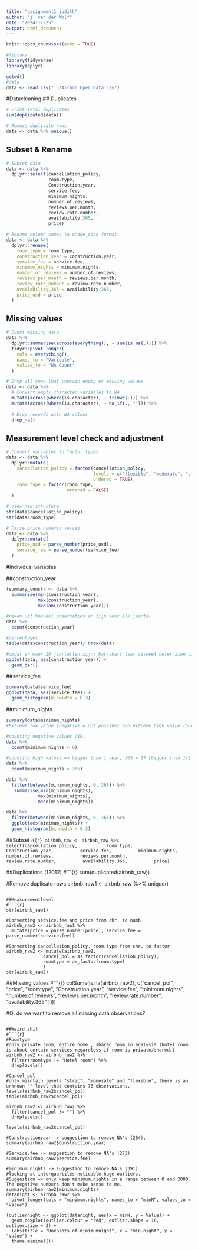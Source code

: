 ```yaml
---
title: "assignment1_judith"
author: "j. van der Wolf"
date: "2024-11-25"
output: html_document
---
```


```r
knitr::opts_chunk$set(echo = TRUE)

#library
library(tidyverse)
library(dplyr)

getwd()
#data
data <- read.csv("../Airbnb_Open_Data.csv")
```

#Datacleaning 
## Duplicates
```r
# Print total duplicates
sum(duplicated(data))

# Remove duplicate rows 
data <- data %>% unique()
```

## Subset & Rename
```r
# Subset data
data <- data %>%
  dplyr::select(cancellation_policy,
                room.type,
                Construction.year,
                service.fee,
                minimum.nights,
                number.of.reviews,
                reviews.per.month,
                review.rate.number,
                availability.365,
                price)

# Rename column names to snake_case format
data <- data %>%
  dplyr::rename(
    room_type = room.type,
    construction_year = Construction.year,
    service_fee = service.fee,
    minimum_nights = minimum.nights,
    number_of_reviews = number.of.reviews,
    reviews_per_month = reviews.per.month,
    review_rate_number = review.rate.number,
    availability_365 = availability.365,
    price_usd = price
  )
```

## Missing values
```r
# Count missing data
data %>%
  dplyr::summarise(across(everything(), ~ sum(is.na(.)))) %>%
  tidyr::pivot_longer(
    cols = everything(),
    names_to = "Variable",
    values_to = "NA Count"
  )
```

```r
# Drop all rows that contain empty or missing values
data <- data %>%
  # Convert empty character variables to NA
  mutate(across(where(is.character), ~ trimws(.))) %>%
  mutate(across(where(is.character), ~ na_if(., ""))) %>%
  
  # Drop records with NA values
  drop_na()
```

## Measurement level check and adjustment
```r
# Convert variables to factor types
data <- data %>%
  dplyr::mutate(
    cancellation_policy = factor(cancellation_policy, 
                                 levels = c("flexible", "moderate", "strict"),
                                 ordered = TRUE),
    room_type = factor(room_type,
                       ordered = FALSE)
  )

# View new structure
str(data$cancellation_policy)
str(data$room_type)
```

```r
# Parse price numeric values
data <- data %>%
  dplyr::mutate(
    price_usd = parse_number(price_usd),
    service_fee = parse_number(service_fee)
  )
```

#Individual variables 

##construction_year
```r
(summary_constr <- data %>%
  summarise(min(construction_year),
            max(construction_year),
            median(construction_year)))

#reken uit hoeveel observaties er zijn voor elk jaartal
data %>% 
  count(construction_year)

#percentages
table(data$construction_year)/ nrow(data)

#omdat er maar 20 jaartallen zijn; bar-chart laat visueel beter zien vind ik. 
ggplot(data, aes(construction_year)) +
  geom_bar()

```


##service_fee
```r
summary(data$service_fee)
ggplot(data, aes(service_fee)) +
  geom_histogram(binwidth = 0.3)
```

##minimum_nights
```r
summary(data$minimum_nights)
#Extreme low value (negative = not possibe) and extreme high value (5645 = ingevuld om andere reden dan om aan te geven wat minimale nachten zijn - bijv. voor een periode niet verhuren, maar wel omhoog blijven komen in zoeksuggesties e.d.)

#counting negative values (10)
data %>% 
  count(minimum_nights < 0)

#counting high values => bigger than 1 year, 365 = 17 (bigger than 1/2 year = 93)
data %>% 
  count(minimum_nights > 365)

data %>%
  filter(between(minimum_nights, 0, 365)) %>%
   summarise(min(minimum_nights),
            max(minimum_nights),
            mean(minimum_nights))

data %>%
  filter(between(minimum_nights, 0, 365)) %>%
  ggplot(aes(minimum_nights)) +
  geom_histogram(binwidth = 0.3)

```







##Subset
#```{r}
airbnb_raw <- airbnb_raw %>%
  select(cancellation_policy, 
         room.type, 
         Construction.year,
         service.fee,
         minimum.nights,
         number.of.reviews,
         reviews.per.month,
         review.rate.number,
         availability.365,
         price)
```

##Duplications (12012) 
#```{r}
sum(duplicated(airbnb_raw))

#Remove duplicate rows 
airbnb_raw1 <- airbnb_raw %>% unique()
```

##Measurementlevel  
#```{r}
str(airbnb_raw1)

#Converting service.fee and price from chr. to numb
airbnb_raw2 <- airbnb_raw1 %>%
  mutate(price = parse_number(price), service.fee = parse_number(service.fee))

#Converting cancellation_policy, room.type from chr. to factor 
airbnb_raw2 <- mutate(airbnb_raw2,
              cancel_pol = as_factor(cancellation_policy),
              roomtype = as_factor(room.type)
              )
str(airbnb_raw2)
```

##Missing values 
#```{r}
colSums(is.na(airbnb_raw2[, c("cancel_pol", "price", "roomtype", "Construction.year", "service.fee", "minimum.nights", "number.of.reviews", "reviews.per.month", "review.rate.number", "availability.365" )]))

#Q: do we want to remove all missing data observations? 
```

##Weird shit 
#```{r}
#Roomtype
#only private room, entire home , shared room in analysis (hotel room is about certain services regardless if room is private/shared.)
airbnb_raw2 <- airbnb_raw2 %>% 
  filter(roomtype != "Hotel room") %>%   
  droplevels()

#Cancel_pol
#only maintain levels "stric", "moderate" and "flexible", there is an unknown "" level that contains 76 observations.
levels(airbnb_raw2$cancel_pol)
table(airbnb_raw2$cancel_pol)

airbnb_raw2 <- airbnb_raw2 %>% 
  filter(cancel_pol != "") %>%   
  droplevels()

levels(airbnb_raw2$cancel_pol)

#Constructionyear -> suggestion to remove NA's (204).
summary(airbnb_raw2$Construction.year)

#Service.fee -> suggestion to remove NA's (273)
summary(airbnb_raw2$service.fee) 

#minimum.nights -> suggestion to remove NA's (391)
#looking at interquartiles noticable huge outliers. 
#Suggestion => only keep minimum.nights in a range between 0 and 2000. The negative numbers don't make sense to me. 
summary(airbnb_raw2$minimum.nights)
datanight <- airbnb_raw2 %>% 
  pivot_longer(cols = "minimum.nights", names_to = "minN", values_to = "Value")

(outliernight <- ggplot(datanight, aes(x = minN, y = Value)) +
  geom_boxplot(outlier.colour = "red", outlier.shape = 16, outlier.size = 2) +
  labs(title = "Boxplots of minimumnight", x = "min.night", y = "Value") +
  theme_minimal())

```

